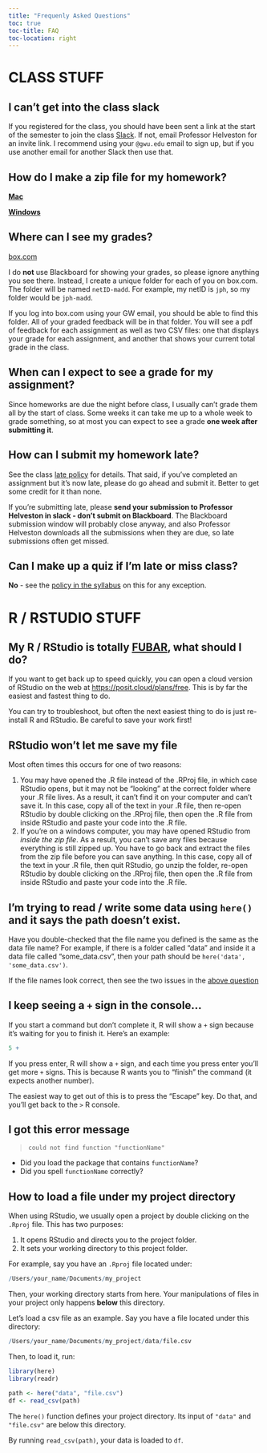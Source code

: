 ```yaml
---
title: "Frequenly Asked Questions"
toc: true
toc-title: FAQ
toc-location: right
---
```


# CLASS STUFF

## I can't get into the class slack

If you registered for the class, you should have been sent a link at the start of the semester to join the class [Slack]({{< var slack >}}). If not, email Professor Helveston for an invite link. I recommend using your `@gwu.edu` email to sign up, but if you use another email for another Slack then use that.

## How do I make a zip file for my homework?

[**Mac**](https://www.youtube.com/watch?v=62tw3wZvQxs&t=23s)

[**Windows**](https://youtu.be/E5qBvtxmBC4?si=Rekeo5C4RHTQd87G&t=30)

## Where can I see my grades?

[box.com](https://box.com/)

I do **not** use Blackboard for showing your grades, so please ignore anything you see there. Instead, I create a unique folder for each of you on box.com. The folder will be named `netID-madd`. For example, my netID is `jph`, so my folder would be `jph-madd`.

If you log into box.com using your GW email, you should be able to find this folder. All of your graded feedback will be in that folder. You will see a pdf of feedback for each assignment as well as two CSV files: one that displays your grade for each assignment, and another that shows your current total grade in the class.

## When can I expect to see a grade for my assignment?

Since homeworks are due the night before class, I usually can't grade them all by the start of class. Some weeks it can take me up to a whole week to grade something, so at most you can expect to see a grade **one week after submitting it**.

## How can I submit my homework late?

See the class [late policy](/syllabus.html#late-policy) for details. That said, if you've completed an assignment but it's now late, please do go ahead and submit it. Better to get some credit for it than none.

If you're submitting late, please **send your submission to Professor Helveston in slack - don't submit on Blackboard**. The Blackboard submission window will probably close anyway, and also Professor Helveston downloads all the submissions when they are due, so late submissions often get missed.

## Can I make up a quiz if I'm late or miss class?

**No** - see the [policy in the syllabus](syllabus.html#quizzes) on this for any exception.

# R / RSTUDIO STUFF

## My R / RStudio is totally [FUBAR](https://en.wikipedia.org/wiki/List_of_military_slang_terms#FUBAR), what should I do? 

If you want to get back up to speed quickly, you can open a cloud version of RStudio on the web at [https://posit.cloud/plans/free](https://posit.cloud/plans/free). This is by far the easiest and fastest thing to do. 

You can try to troubleshoot, but often the next easiest thing to do is just re-install R and RStudio. Be careful to save your work first!

## RStudio won't let me save my file

Most often times this occurs for one of two reasons:

1. You may have opened the .R file instead of the .RProj file, in which case RStudio opens, but it may not be "looking" at the correct folder where your .R file lives. As a result, it can't find it on your computer and can't save it. In this case, copy all of the text in your .R file, then re-open RStudio by double clicking on the .RProj file, then open the .R file from inside RStudio and paste your code into the .R file.
2. If you're on a windows computer, you may have opened RStudio from _inside the zip file_. As a result, you can't save any files because everything is still zipped up. You have to go back and extract the files from the zip file before you can save anything. In this case, copy all of the text in your .R file, then quit RStudio, go unzip the folder, re-open RStudio by double clicking on the .RProj file, then open the .R file from inside RStudio and paste your code into the .R file.

## I'm trying to read / write some data using `here()` and it says the path doesn't exist.

Have you double-checked that the file name you defined is the same as the data file name? For example, if there is a folder called "data" and inside it a data file called "some_data.csv", then your path should be `here('data', 'some_data.csv')`.

If the file names look correct, then see the two issues in the [above question](#rstudio-wont-let-me-save-my-file)

## I keep seeing a `+` sign in the console...

If you start a command but don't complete it, R will show a `+` sign because it's waiting for you to finish it. Here's an example:

```r
5 +
```

If you press enter, R will show a `+` sign, and each time you press enter you'll get more `+` signs. This is because R wants you to "finish" the command (it expects another number).

The easiest way to get out of this is to press the "Escape" key. Do that, and you'll get back to the `>` R console.

## I got this error message

> `could not find function "functionName"`

- Did you load the package that contains `functionName`?
- Did you spell `functionName` correctly?

## How to load a file under my project directory

When using RStudio, we usually open a project by double clicking on the `.Rproj` file. This has two purposes:

1. It opens RStudio and directs you to the project folder.
2. It sets your working directory to this project folder.

For example, say you have an `.Rproj` file located under:

```r
/Users/your_name/Documents/my_project
```

Then, your working directory starts from here. Your manipulations of files in your project only happens **below** this directory.

Let's load a csv file as an example. Say you have a file located under this directory:

```r
/Users/your_name/Documents/my_project/data/file.csv
```

Then, to load it, run:

```r
library(here)
library(readr)

path <- here("data", "file.csv")
df <- read_csv(path)
```

The `here()` function defines your project directory. Its input of `"data"` and `"file.csv"` are below this directory.

By running `read_csv(path)`, your data is loaded to `df`.

